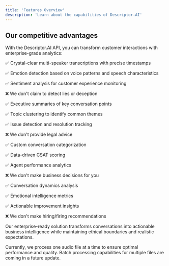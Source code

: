 ```yaml
---
title: 'Features Overview'
description: 'Learn about the capabilities of Descriptor.AI'
---
```


## Our competitive advantages

With the Descriptor.AI API, you can transform customer interactions with enterprise-grade analytics:

<CardGroup>

<Card title="Advanced Speech Intelligence" icon="waveform-lines">
  ✅ Crystal-clear multi-speaker transcriptions with precise timestamps
  
  ✅ Emotion detection based on voice patterns and speech characteristics
  
  ✅ Sentiment analysis for customer experience monitoring
  
  ❌ We don't claim to detect lies or deception
  
</Card>

<Card title="Strategic Conversation Analysis" icon="chart-network">
  ✅ Executive summaries of key conversation points
  
  ✅ Topic clustering to identify common themes
  
  ✅ Issue detection and resolution tracking
    
  ❌ We don't provide legal advice
</Card>

<Card title="Business Intelligence" icon="magnifying-glass-chart">
  ✅ Custom conversation categorization
  
  ✅ Data-driven CSAT scoring
  
  ✅ Agent performance analytics
  
  ❌ We don't make business decisions for you
  
</Card>

<Card title="Performance Analytics" icon="chart-mixed">
  ✅ Conversation dynamics analysis
  
  ✅ Emotional intelligence metrics
  
  ✅ Actionable improvement insights
    
  ❌ We don't make hiring/firing recommendations
</Card>

</CardGroup>

Our enterprise-ready solution transforms conversations into actionable business intelligence while maintaining ethical boundaries and realistic expectations.

<Info>
Currently, we process one audio file at a time to ensure optimal performance and quality. 
Batch processing capabilities for multiple files are coming in a future update.
</Info>